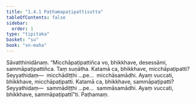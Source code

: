 ```yaml
---
title: "1.4.1 Paṭhamapaṭipattisutta"
tableOfContents: false
sidebar:
  order: 1
type: "tipitaka"
basket: "su"
book: "sn-maha"
---
```



<DynamicBreadcrumb />

<Division number="31" book="sn-maha">

<Paragraph number="117" book="sn-maha">
Sāvatthinidānaṃ. “Micchāpaṭipattiñca vo, bhikkhave, desessāmi, sammāpaṭipattiñca. Taṃ suṇātha. Katamā ca, bhikkhave, micchāpaṭipatti? Seyyathidaṃ—  micchādiṭṭhi …pe…  micchāsamādhi. Ayaṃ vuccati, bhikkhave, micchāpaṭipatti. Katamā ca, bhikkhave, sammāpaṭipatti? Seyyathidaṃ—  sammādiṭṭhi …pe…  sammāsamādhi. Ayaṃ vuccati, bhikkhave, sammāpaṭipattī”ti.

</Paragraph>
</Division>

<Paragraph number="118" type="center" book="sn-maha">
Paṭhamaṃ.
</Paragraph>